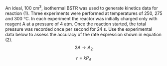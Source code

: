 An ideal, 100 cm^3^, isothermal BSTR was used to generate kinetics data for reaction (1). Three experiments were performed at temperatures of 250, 275 and 300 °C. In each experiment the reactor was initially charged only with reagent A at a pressure of 4 atm. Once the reaction started, the total pressure was recorded once per second for 24 s. Use the experimental data below to assess the accuracy of the rate expression shown in equation (2).
$$
2 A \rightarrow A_2 \tag{1}
$$

$$
r = k P_A \tag{2}
$$
